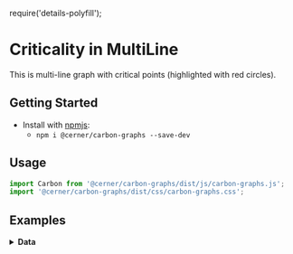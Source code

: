 require('details-polyfill');

# Criticality in MultiLine

This is multi-line graph with critical points (highlighted with red circles).

## Getting Started

- Install with [npmjs](https://www.npmjs.com):
  - `npm i @cerner/carbon-graphs --save-dev`

## Usage
```js
import Carbon from '@cerner/carbon-graphs/dist/js/carbon-graphs.js';
import '@cerner/carbon-graphs/dist/css/carbon-graphs.css';
```
## Examples
<LineGraph />

<details>
<summary style={{fontSize: 24 }}>
<b>Data</b>
</summary>

### Graph Config object
<GraphConfig />

### Data object

#### Dataset 1
<DataObject1 />

#### Dataset 2
<DataObject2 />

#### Dataset 3
<DataObject3 />
</details>
